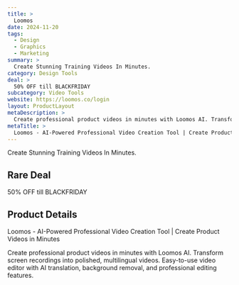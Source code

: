 ```yaml
---
title: >
  Loomos
date: 2024-11-20
tags:
  - Design
  - Graphics
  - Marketing
summary: >
  Create Stunning Training Videos In Minutes.
category: Design Tools
deal: >
  50% OFF till BLACKFRIDAY
subcategory: Video Tools
website: https://loomos.co/login
layout: ProductLayout
metaDescription: >
  Create professional product videos in minutes with Loomos AI. Transform screen recordings into polished, multilingual videos. Easy-to-use video editor with AI translation, background removal, and professional editing features.
metaTitle: >
  Loomos - AI-Powered Professional Video Creation Tool | Create Product Videos in Minutes
---
```

Create Stunning Training Videos In Minutes.

## Rare Deal

50% OFF till BLACKFRIDAY

## Product Details
Loomos - AI-Powered Professional Video Creation Tool | Create Product Videos in Minutes

Create professional product videos in minutes with Loomos AI. Transform screen recordings into polished, multilingual videos. Easy-to-use video editor with AI translation, background removal, and professional editing features.
